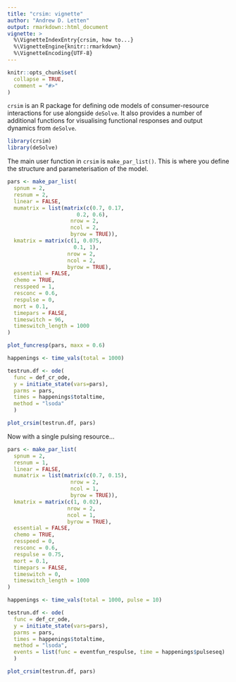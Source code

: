 ```yaml
---
title: "crsim: vignette"
author: "Andrew D. Letten"
output: rmarkdown::html_document
vignette: >
  %\VignetteIndexEntry{crsim, how to...}
  %\VignetteEngine{knitr::rmarkdown}
  %\VignetteEncoding{UTF-8}
---
```


```r
knitr::opts_chunk$set(
  collapse = TRUE,
  comment = "#>"
)
```

`crsim` is an R package for defining ode models of consumer-resource interactions for use alongside `deSolve`. It also provides a number of additional functions for visualising functional responses and output dynamics from `deSolve`.

```r
library(crsim)
library(deSolve)

```

The main user function in `crsim` is `make_par_list()`. This is where you define the structure and parameterisation of the model.

```r
pars <- make_par_list(
  spnum = 2, 
  resnum = 2,
  linear = FALSE,
  mumatrix = list(matrix(c(0.7, 0.17, 
                      0.2, 0.6), 
                    nrow = 2, 
                    ncol = 2,
                    byrow = TRUE)),
  kmatrix = matrix(c(1, 0.075, 
                     0.1, 1), 
                   nrow = 2, 
                   ncol = 2, 
                   byrow = TRUE),
  essential = FALSE, 
  chemo = TRUE,
  resspeed = 1,
  resconc = 0.6,
  respulse = 0,
  mort = 0.1,
  timepars = FALSE,
  timeswitch = 96,
  timeswitch_length = 1000
)
```

```r
plot_funcresp(pars, maxx = 0.6)
```

```r
happenings <- time_vals(total = 1000)

testrun.df <- ode(
  func = def_cr_ode,
  y = initiate_state(vars=pars),
  parms = pars,
  times = happenings$totaltime,
  method = "lsoda"
  )

plot_crsim(testrun.df, pars) 
```

Now with a single pulsing resource...

```r
pars <- make_par_list(
  spnum = 2, 
  resnum = 1,
  linear = FALSE,
  mumatrix = list(matrix(c(0.7, 0.15), 
                    nrow = 2, 
                    ncol = 1,
                    byrow = TRUE)),
  kmatrix = matrix(c(1, 0.02), 
                   nrow = 2, 
                   ncol = 1, 
                   byrow = TRUE),
  essential = FALSE, 
  chemo = TRUE,
  resspeed = 0,
  resconc = 0.6,
  respulse = 0.75,
  mort = 0.1,
  timepars = FALSE,
  timeswitch = 0,
  timeswitch_length = 1000
)
```
```r
happenings <- time_vals(total = 1000, pulse = 10)

testrun.df <- ode(
  func = def_cr_ode,
  y = initiate_state(vars=pars),
  parms = pars,
  times = happenings$totaltime,
  method = "lsoda",
  events = list(func = eventfun_respulse, time = happenings$pulseseq)
  )

plot_crsim(testrun.df, pars) 
```

